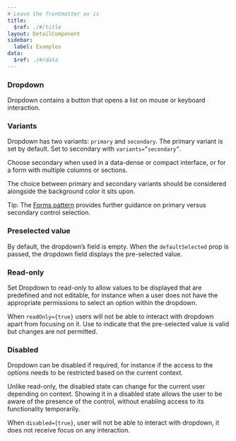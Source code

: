 ```yaml
---
# Leave the frontmatter as is
title:
  $ref: ./#/title
layout: DetailComponent
sidebar:
  label: Examples
data:
  $ref: ./#/data
---
```


<LivePreviewControls>
<LivePreview componentName="dropdown" exampleName="Default">

### Dropdown

Dropdown contains a button that opens a list on mouse or keyboard interaction.

</LivePreview>

<LivePreview componentName="dropdown" exampleName="Variants" >

### Variants

Dropdown has two variants: `primary` and `secondary`. The primary variant is set by default. Set to secondary with `variants=”secondary”`.

Choose secondary when used in a data-dense or compact interface, or for a form with multiple columns or sections.

The choice between primary and secondary variants should be considered alongside the background color it sits upon.

Tip: The [Forms pattern](/salt/patterns/forms) provides further guidance on primary versus secondary control selection.

</LivePreview>

<LivePreview componentName="dropdown" exampleName="DefaultSelected" displayName="Preselected value" >

### Preselected value

By default, the dropdown’s field is empty. When the `defaultSelected` prop is passed, the dropdown field displays the pre-selected value.

</LivePreview>

<LivePreview componentName="dropdown" exampleName="Readonly" displayName="Read-only" >

### Read-only

Set Dropdown to read-only to allow values to be displayed that are predefined and not editable, for instance when a user does not have the appropriate permissions to select an option within the dropdown.

When `readOnly={true}` users will not be able to interact with dropdown apart from focusing on it.
Use to indicate that the pre-selected value is valid but changes are not permitted.

</LivePreview>

<LivePreview componentName="dropdown" exampleName="Disabled" >

### Disabled

Dropdown can be disabled if required, for instance if the access to the options needs to be restricted based on the current context.

Unlike read-only, the disabled state can change for the current user depending on context. Showing it in a disabled state allows the user to be aware of the presence of the control, without enabling access to its functionality temporarily.

When `disabled={true}`, user will not be able to interact with dropdown, it does not receive focus on any interaction.

</LivePreview>
</LivePreviewControls>
